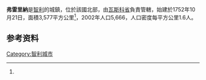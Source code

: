 {{Infobox settlement
|name                   = Freirina 
|settlement_type        = {{tsl|en|List of towns in Chile||Town}} and {{tsl|en|Communes of Chile||Commune}}
|other_name             = 
|native_name            = 
|image_skyline          = IGLESIA SANTA ROSA DE LIMA.JPG
|image_caption          = Church of Santa Rosa de Lima
|image_flag             = 
|image_shield           = Escudo de Freirina.svg
|image_map              = Comuna de Freirina.svg
|pushpin_map            = Chile
|pushpin_map_caption    = 在智利的位置
|subdivision_type       = 国家
| subdivision_name        = {{flag|Chile}}
| subdivision_type1       = [[大区_(智利)|大区]]
| subdivision_name1       = {{flag|Atacama}}
|subdivision_type2      = [[智利省份|省]]
|subdivision_name2      = [[瓦斯科省|瓦斯科省]]
| government_footnotes    = <ref name="Official">{{Cite web|url=http://imfreirina.cl/|title=Municipality of Freirina|url-status=dead|accessdate=2013-09-11|language=es|archiveurl=https://web.archive.org/web/20130603160512/http://imfreirina.cl/|archivedate=2013-06-03}}</ref>
| government_type         = [[基层政权|基层政权]]
| leader_party            =
| leader_title            = {{tsl|en|Alcalde||Alcalde}}
| leader_name             = Roberto Bruzzone Galeb
|unit_pref              = Metric
| area_footnotes        = <ref name="INE">{{cite web |url= http://www.ine.cl/canales/chile_estadistico/censos_poblacion_vivienda/censo_pobl_vivi.php |title= National Statistics Institute |accessdate= 2013-09-11 |language= es |archive-date= 2019-01-06 |archive-url= https://web.archive.org/web/20190106234357/http://www.ine.cl/404.html?aspxerrorpath=%2Fcanales%2Fchile_estadistico%2Fcensos_poblacion_vivienda%2Fcenso_pobl_vivi.php |dead-url= no }}</ref>
|area_total_km2         = 3577.7 
|population_as_of       = 2012 Census
|population_footnotes   = <ref name="INE"/>
|population_note        = 
|population_total       = 6038
|population_density_km2 = auto
| demographics_type1      = 性别
| demographics1_footnotes = <ref name="INE"/>
| demographics1_title1    = 男性
| demographics1_info1     = 2,800
| demographics1_title2    = 女性
| demographics1_info2     = 2,866
| timezone = {{tsl|en|Time in Chile||CLT}} <ref>{{cite web|url=http://www.world-time-zones.org/zones/chile-time.htm |accessdate=2010-07-29 |title=Chile Time |publisher=WorldTimeZones.org |url-status=dead |archiveurl=https://web.archive.org/web/20070911130719/http://www.world-time-zones.org/zones/chile-time.htm |archivedate=2007-09-11 }}</ref>
| utc_offset = -4
| timezone_DST = CLST <ref>{{cite web|url=http://www.world-time-zones.org/zones/chile-summer-time.htm |accessdate=2010-07-29 |title=Chile Summer Time |publisher=WorldTimeZones.org |url-status=dead |archiveurl=https://web.archive.org/web/20070911130451/http://www.world-time-zones.org/zones/chile-summer-time.htm |archivedate=2007-09-11 }}</ref>
| utc_offset_DST = -3
|coordinates            = {{coord|28|30|31|S|71|04|43|W|region:CL-AN|display=inline,title}}
|elevation_footnotes    =
|elevation_m            = 102
|area_code              = (+56) 51
|website                = {{URL|http://imfreirina.cl/}}
}}
'''弗雷里納'''是[[智利|智利]]的城鎮，位於該國北部，由[[瓦斯科省|瓦斯科省]]負責管轄，始建於1752年10月21日，面積3,577平方公里<ref name="INE"/>，2002年人口5,666，人口密度每平方公里1.6人。

==参考资料==
{{refs}}
{{Chile-geo-stub}}
{{Authority control}}
[[Category:智利城市|Category:智利城市]]